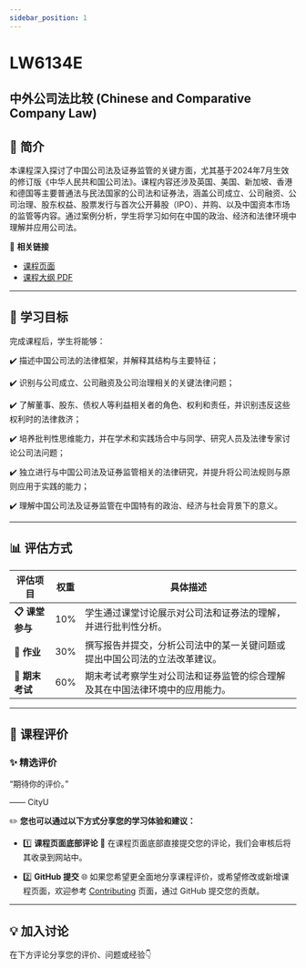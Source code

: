 ```yaml
---
sidebar_position: 1
---
```


# LW6134E
## 中外公司法比较 (Chinese and Comparative Company Law)

## **📘 简介**
本课程深入探讨了中国公司法及证券监管的关键方面，尤其基于2024年7月生效的修订版《中华人民共和国公司法》。课程内容还涉及英国、美国、新加坡、香港和德国等主要普通法与民法国家的公司法和证券法，涵盖公司成立、公司融资、公司治理、股东权益、股票发行与首次公开募股（IPO）、并购、以及中国资本市场的监管等内容。通过案例分析，学生将学习如何在中国的政治、经济和法律环境中理解并应用公司法。

🔗 **相关链接**
- [课程页面](https://www.cityu.edu.hk/catalogue/pg/202526/course/LW6134E.htm)
- [课程大纲 PDF](https://www.cityu.edu.hk/catalogue/pg/202526/course/LW6134E.pdf)

---

## **🎯 学习目标**

完成课程后，学生将能够：

✔️ 描述中国公司法的法律框架，并解释其结构与主要特征；

✔️ 识别与公司成立、公司融资及公司治理相关的关键法律问题；

✔️ 了解董事、股东、债权人等利益相关者的角色、权利和责任，并识别违反这些权利时的法律救济；

✔️ 培养批判性思维能力，并在学术和实践场合中与同学、研究人员及法律专家讨论公司法问题；

✔️ 独立进行与中国公司法及证券监管相关的法律研究，并提升将公司法规则与原则应用于实践的能力；

✔️ 理解中国公司法及证券监管在中国特有的政治、经济与社会背景下的意义。

---

## **📊 评估方式**

| **评估项目**          | **权重** | **具体描述**                                                                                       |
|----------------------|---------|---------------------------------------------------------------------------------------------------|
| **📋 课堂参与**       | 10%     | 学生通过课堂讨论展示对公司法和证券法的理解，并进行批判性分析。                                   |
| **📝 作业**           | 30%     | 撰写报告并提交，分析公司法中的某一关键问题或提出中国公司法的立法改革建议。                         |
| **📂 期末考试**       | 60%     | 期末考试考察学生对公司法和证券监管的综合理解及其在中国法律环境中的应用能力。                    |

---

## **💬 课程评价**

### ✨ **精选评价**
<div className={commentStyles.commentBox}>
    <p className={commentStyles.commentText}>
        “期待你的评价。”
    </p>
    <p className={commentStyles.commentAuthor}>—— CityU</p>
</div>

✏️ **您也可以通过以下方式分享您的学习体验和建议：**

- 1️⃣ **课程页面底部评论**
💬 在课程页面底部直接提交您的评论，我们会审核后将其收录到网站中。

- 2️⃣ **GitHub 提交**
🌐 如果您希望更全面地分享课程评价，或希望修改或新增课程页面，欢迎参考 [Contributing](/contributing) 页面，通过 GitHub 提交您的贡献。

---

## **💡 加入讨论**

在下方评论分享您的评价、问题或经验👇
<Utterances />